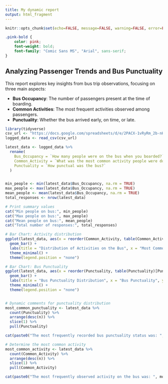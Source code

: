 ```yaml
---
title: My dynamic report
output: html_fragment
---
```


```r
knitr::opts_chunk$set(echo=FALSE, message=FALSE, warning=FALSE, error=FALSE)

```

```css
.pink-bold {
    color: pink;
    font-weight: bold;
    font-family: "Comic Sans MS", "Arial", sans-serif; 
}

```

## Analyzing Passenger Trends and Bus Punctuality

This report explores key insights from bus trip observations, focusing on three main aspects:

-   **Bus Occupancy**: The number of passengers present at the time of boarding.\
-   **Common Activities**: The most frequent activities observed among passengers.\
-   **Punctuality**: Whether the bus arrived early, on time, or late.

```r
library(tidyverse)
csv_url <- "https://docs.google.com/spreadsheets/d/e/2PACX-1vRyRm_2b-nH2O3M85NNH7vvxxj3du0WADRJWjiqCLmGQVTK5ORuzEvWv0wbJzFs2ox11XHu9iEhni8A/pub?output=csv"
logged_data <- read_csv(csv_url)

latest_data <- logged_data %>%
  rename(
    Bus_Occupancy = `How many people were on the bus when you boarded?`,
    Common_Activity = `What was the most common activity people were doing?`,
    Punctuality = `How punctual was the bus?`
  )


min_people <- min(latest_data$Bus_Occupancy, na.rm = TRUE)
max_people <- max(latest_data$Bus_Occupancy, na.rm = TRUE)
mean_people <- mean(latest_data$Bus_Occupancy, na.rm = TRUE)
total_responses <- nrow(latest_data)

# Print summary values
cat("Min people on bus:", min_people)
cat("Max people on bus:", max_people)
cat("Mean people on bus:", mean_people)
cat("Total number of responses:", total_responses)

# Bar Chart: Activity distribution
ggplot(latest_data, aes(x = reorder(Common_Activity, table(Common_Activity)[Common_Activity]), fill = Common_Activity)) +
  geom_bar() +
  labs(title = "Distribution of Activities on the Bus", x = "Most Common Activity", y = "Count") +
  theme_minimal() +
  theme(legend.position = "none")

# Bar Chart: Bus Punctuality
ggplot(latest_data, aes(x = reorder(Punctuality, table(Punctuality)[Punctuality]), fill = Punctuality)) +
  geom_bar() +
  labs(title = "Bus Punctuality Distribution", x = "Bus Punctuality", y = "Count") +
  theme_minimal() +
  theme(legend.position = "none")


# Dynamic comments for punctuality distribution
most_common_punctuality <- latest_data %>%
  count(Punctuality) %>%
  arrange(desc(n)) %>%
  slice(1) %>%
  pull(Punctuality)

cat(paste0("The most frequently recorded bus punctuality status was: ", most_common_punctuality))

# Determine the most common activity
most_common_activity <- latest_data %>%
  count(Common_Activity) %>%
  arrange(desc(n)) %>%
  slice(1) %>%
  pull(Common_Activity)

cat(paste0("The most frequently observed activity on the bus was: ", most_common_activity))
```


